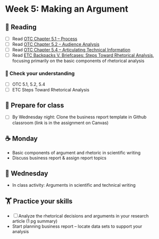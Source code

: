 # Week 5: Making an Argument
  
## 📖 Reading

  - [ ] Read [OTC Chapter 5.1 – Process](https://alg.manifoldapp.org/read/open-technical-communication/section/134f046e-ff01-4eec-a525-2d1128957c1e)
- [ ] Read [OTC Chapter 5.2 – Audience Analysis](https://alg.manifoldapp.org/read/open-technical-communication/section/415d5b4f-758e-49ac-8149-18d4c3c4c10c)
- [ ] Read [OTC Chapter 5.4 – Articulating Technical Information](https://alg.manifoldapp.org/read/open-technical-communication/section/39c29f74-f502-4050-80b3-1162a9cdd8b0) 
- [ ] Read [ETC Backpacks V. Briefcases: Steps Toward Rhetorical Analysis](https://wisc.pb.unizin.org/opencomp/chapter/backpacks-v-briefcases-steps-toward-rhetorical-analysis/), focusing primarily  on the basic components of rhetorical analysis

### 🎯 Check your understanding

- [ ] OTC 5.1, 5.2, 5.4
- [ ] ETC Steps Toward Rhetorical Analysis

## 🥣 Prepare for class

- [ ] By Wednesday night: Clone the business report template in Github classroom (link is in the assignment on Canvas)

## ☕ Monday

- Basic components of argument and rhetoric in scientific writing
- Discuss business report & assign report topics
  
## 🐪 Wednesday

- In class activity: Arguments in scientific and technical writing

##  🏋️ Practice your skills

- [ ] Analyze the rhetorical decisions and arguments in your research article (1 pg summary)
- Start planning business report – locate data sets to support your analysis

